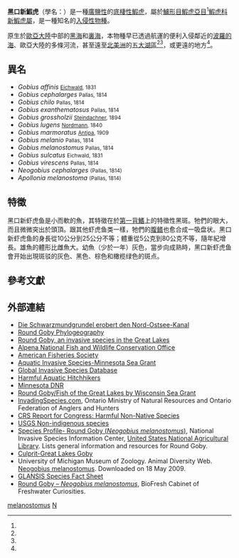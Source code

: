 {{noteTA
|T=zh-cn:黑口新虾虎鱼; zh-tw:黑口新鰕虎
|1=zh-cn:虾虎鱼; zh-tw:鰕虎
}}
{{Speciesbox
| taxon = Neogobius melanostomus
| binomial_authority = ([[Peter_Simon_Pallas|Pallas]], 1814)
| image = A_large_neogobius_melanostomus.jpg
| status = LC
| status_system = iucn3.1
| status_ref = <ref name="IUCN" />
| range_map = Round goby range.png
| range_map_caption = The Range of the Round Goby
| synonyms = [[#異名|見內文]]
}}

'''黑口新鰕虎'''（學名：{{lang|la|'''''Neogobius melanostomus'''''}}）是一種[[廣鹽性|廣鹽性]]的[[底棲性|底棲性]][[鰕虎|鰕虎]]，屬於[[鱸形目|鱸形目]][[鰕虎亞目|鰕虎亞目]]<ref name="SciencePress" />[[鰕虎科|鰕虎科]][[新鰕虎屬|新鰕虎屬]]，是一種知名的[[入侵性物種|入侵性物種]]。

原生於[[歐亞大陸|歐亞大陸]]中部的[[黑海|黑海]]和[[裏海|裏海]]，本物種早已透過航運的便利入侵鄰近的[[波羅的海|波羅的海]]、歐亞大陸的多條河流，甚至遠至[[北美洲|北美洲]]的[[五大湖區|五大湖區]]<ref name="Kornis M.S. 2012" /><ref name="e-info" />，或更遠的地方<ref name="jsonline" />。

==異名==
*''Gobius affinis'' <small>[[Karl_Eichwald|Eichwald]], 1831</small>
*''Gobius cephalarges'' <small>Pallas, 1814</small>
*''Gobius chilo'' <small>Pallas, 1814</small>
*''Gobius exanthematosus'' <small>Pallas, 1814</small>
*''Gobius grossholzii'' <small>[[Franz_Steindachner|Steindachner]], 1894</small>
*''Gobius lugens'' <small>[[Alexander_von_Nordmann|Nordmann]], 1840</small>
*''Gobius marmoratus'' <small>[[Grigore_Antipa|Antipa]], 1909</small>
*''Gobius melanio'' <small>Pallas, 1814</small>
*''Gobius melanostomus'' <small>Pallas, 1814</small>
*''Gobius sulcatus'' <small>Eichwald, 1831</small>
*''Gobius virescens'' <small>Pallas, 1814</small>
*''Neogobius cephalarges'' <small>(Pallas, 1814)</small>
*''Apollonia melanostoma'' <small>(Pallas, 1814)</small>

==特徵==
黑口新虾虎鱼是小而軟的魚，其特徵在於[[第一背鰭|第一背鰭]]上的特徵性黑斑。牠們的眼大，而且微微突出於頭頂。跟其他虾虎鱼类一樣，牠們的[[腹鳍|腹鳍]]也愈合成一吸盘状。黑口新虾虎鱼的身長從10公分到25公分不等；體重從5公克到80公克不等，隨年紀增長。雄魚的體形比雌魚大。幼魚（少於一年）灰色，當步向成熟時，黑口新虾虎鱼會开始出現斑驳的灰色、黑色、棕色和橄榄绿色的斑点。

==參考文獻==
{{reflist|30em|refs=
<ref name="e-info">{{cite news
 |url=http://e-info.org.tw/node/2145
 |title=如何使用人工屏障阻止外來種進入五大湖區?
 |publisher=台灣環境資訊中心電子報
 |date=2006-01-19 |accessdate=2017-01-31
 |language=zh-hant }}</ref>
<ref name="IUCN">{{cite book
 |chapterurl=http://www.iucnredlist.org/details/14524/0
 |last1=Freyhof |first1=J.
 |last2=Kottelat|first2=M.
 |year=2008
 |chapter=Neogobius melanostomus 
 |doi=10.2305/IUCN.UK.2008.RLTS.T14524A4442374.en
 |publisher=IUCN 2013
 |title=IUCN Red List of Threatened Species
 |edition=Version 2013.1.
 |url=http://www.iucnredlist.org/ 
 |accessdate=2013-09-09 }}</ref>
<ref name="jsonline">{{cite news
 |url=http://www.jsonline.com/news/state/jan06/384213.asp
 |archiveurl=https://web.archive.org/web/20070813204613/http://www.jsonline.com/story/index.aspx?id=384213
 |first=Dan
 |last=Egan
 |title=Group to study barriers in Illinois waterway: Aim is keep invaders out of Great Lakes
 |date=2006-01-10
 |archivedate=2007-08-13
 |accessdate=2017-01-31
 |language=en
 |deadurl=yes
 }}</ref>
<ref name="Kornis M.S. 2012">{{Cite journal
 | last1 = Kornis        | first1 = M. S.
 | last2 = Mercado-Silva | first2 = N
 | last3 = Vander Zanden | first3 = M. J.
 | year = 2012
 | title = Twenty years of invasion: A review of round goby ''Neogobius melanostomus'' biology, spread and ecological implications
 | journal = [[Journal_of_Fish_Biology|Journal of Fish Biology]]
 | volume = 80 | issue = 2 | pages = 235–85
 | doi = 10.1111/j.1095-8649.2011.03157.x | pmid = 22268429 }}</ref>

<ref name="SciencePress">{{cite book
 |url=http://reading.sciencepress.cn/shop/book/Booksimple/show.do?id=B3669CEAFBB8C441B856CB4F1B6711350000
 |editors=[[伍汉霖|伍汉霖]]、[[钟俊生|钟俊生]]等编著
 |title=《中国动物志. 硬骨鱼纲. 鲈形目(五). 虾虎鱼亚目》
 |publisher=科学出版社
 |year=2008年
 |isbn=9787030213334 |language=zh-hans }}</ref>
}}

==外部連結==
{{commons category|Neogobius melanostomus}}
{{TaxonIds |eol=218104 |worms=126916 |ncbi=47308 |itis=172072 |others=[http://www.fishbase.org/Summary/speciesSummary.php?ID=12019 FishBase]}}
* [https://web.archive.org/web/20110719060959/http://www.meldorfer-sportfischer-verein.de/html/_die_schwarzmundgrundel_erober.html Die Schwarzmundgrundel erobert den Nord-Ostsee-Kanal]
* [http://www.utoledo.edu/as/lec/goby/RoundPhy.html Round Goby Phylogeography]{{Wayback|url=http://www.utoledo.edu/as/lec/goby/RoundPhy.html |date=20110725185429 }}
* [http://web2.uwindsor.ca/courses/biology/corkum/goby/goby.htm Round Goby, an invasive species in the Great Lakes]{{Wayback|url=http://web2.uwindsor.ca/courses/biology/corkum/goby/goby.htm |date=20161218103207 }}
* [http://www.fws.gov/midwest/alpena/roundgoby.htm Alpena National Fish and Wildlife Conservation Office]{{Wayback|url=http://www.fws.gov/midwest/alpena/roundgoby.htm |date=20071228113221 }}
* [http://afs.allenpress.com/perlserv/?request=get-document&doi=10.1577%2F1548-8659(2000)129%3C0852%3AAAGORG%3E2.3.CO%3B2 American Fisheries Society]{{dead link|date=2018年2月 |bot=InternetArchiveBot |fix-attempted=yes }}
* [http://www.seagrant.umn.edu/ais/roundgoby Aquatic Invasive Species-Minnesota Sea Grant]{{Wayback|url=http://www.seagrant.umn.edu/ais/roundgoby |date=20170103215920 }}
* [http://www.issg.org/database/species/ecology.asp?si=657&fr=1&sts Global Invasive Species Database]{{Wayback|url=http://www.issg.org/database/species/ecology.asp?si=657&fr=1&sts |date=20160303221633 }}
* [https://web.archive.org/web/20030514174013/http://www.protectyourwaters.net/hitchhikers/fish_round_goby.php Harmful Aquatic Hitchhikers]
* [http://www.dnr.state.mn.us/invasives/aquaticanimals/roundgoby/index.html Minnesota DNR]{{Wayback|url=http://www.dnr.state.mn.us/invasives/aquaticanimals/roundgoby/index.html |date=20170216005451 }}
* [https://web.archive.org/web/20110203000326/http://www.seagrant.wisc.edu/greatlakesfish/roundgoby.html Round Goby/Fish of the Great Lakes by Wisconsin Sea Grant]
* [http://www.invadingspecies.com InvadingSpecies.com]{{Wayback|url=http://www.invadingspecies.com/ |date=20200521183520 }}, Ontario Ministry of Natural Resources and Ontario Federation of Anglers and Hunters
* [https://web.archive.org/web/20110727084919/http://www.ncseonline.org/NLE/CRSreports/Biodiversity/biodv-26f.cfm#Round%20Goby CRS Report for Congress: Harmful Non-Native Species]
* [https://web.archive.org/web/20090825091129/http://nas.er.usgs.gov/queries/FactSheet.asp?speciesID=713 USGS Non-indigenous species]
* [http://www.invasivespeciesinfo.gov/aquatics/goby.shtml Species Profile- Round Goby (''Neogobius melanostomus'')]{{Wayback|url=http://www.invasivespeciesinfo.gov/aquatics/goby.shtml |date=20161223044358 }}, National Invasive Species Information Center, [[United_States_National_Agricultural_Library|United States National Agricultural Library]]. Lists general information and resources for Round Goby.
* [https://web.archive.org/web/20070923011540/http://www.culprit.com/html/great_lakes_goby.html Culprit-Great Lakes Goby]
* University of Michigan Museum of Zoology. Animal Diversity Web. [http://animaldiversity.ummz.umich.edu/site/accounts/information/Neogobius_melanostomus.html Neogobius melanostomus]{{Wayback|url=http://animaldiversity.ummz.umich.edu/site/accounts/information/Neogobius_melanostomus.html |date=20121023233801 }}.  Downloaded on 18 May 2009.
* [https://web.archive.org/web/20141006093710/http://nas.er.usgs.gov/queries/GreatLakes/SpeciesInfo.asp?NoCache=6%2F11%2F2010+12%3A45%3A15+PM&SpeciesID=713&State=&HUCNumber=DGreatLakes%2F GLANSIS Species Fact Sheet]
* [https://web.archive.org/web/20130708173937/http://cabinetoffreshwatercuriosities.com/2010/11/11/round-goby/ Round Goby – ''Neogobius melanostomus''], BioFresh Cabinet of Freshwater Curiosities.

{{diversity of fish}}
{{Taxonbar}}
[[Category:新鰕虎屬|melanostomus]]
[[Category:1814年描述的鱼类|N]]